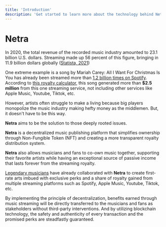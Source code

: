 ```yaml
---
title: 'Introduction'
description: 'Get started to learn more about the technology behind Netra'
---
```



# Netra

In 2020, the total revenue of the recorded music industry amounted to 23.1 billion U.S. dollars. Streaming made up 56 percent of this figure, bringing in 11.9 billion dollars globally ([Statista, 2021](https://www.statista.com/statistics/272305/global-revenue-of-the-music-industry/#statisticContainer))

One extreme example is a song by Mariah Carey: All I Want For Christmas Is You has already been streamed more than [1.2 billion times on Spotify](https://open.spotify.com/track/0bYg9bo50gSsH3LtXe2SQn?si=d6a7759861a24e0d). According to [this royalty calculator](https://soundcamps.com/spotify-royalties-calculator/), this song generated more than **$2.5 million** from this one streaming service, not including other services like Apple Music, Youtube, Tiktok, etc.

However, artists often struggle to make a living because big players monopolize the music industry making hefty money as the middlemen. But, it doesn't have to be this way.

**Netra** aims to be the solution to those deeply rooted issues.

**Netra** is a decentralized music publishing platform that simplifies ownership through Non-Fungible Token (NFT) and creating a more transparent royalty distribution system.

**Netra** also allows musicians and fans to co-own music together, supporting their favorite artists while having an exceptional source of passive income that lasts forever from the streaming royalty.

[Legendary musicians](https://docs.netra.live/behind-netra/curated-artists) have already collaborated with **Netra** to create first-rate arts imbued with exclusive perks and a share of royalty gained from multiple streaming platforms such as Spotify, Apple Music, Youtube, Tiktok, etc.

By implementing the principle of decentralization, benefits earned through music streaming will be directly transferred to the musicians and fans as stakeholders without third-party interventions. And by utilizing blockchain technology, the safety and authenticity of every transaction and the promised perks are steadfastly guaranteed.
